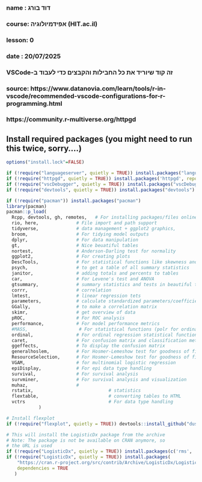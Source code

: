 ###
### name  : דוד בורג
### course: אפידמיולוגיה (HIT.ac.il)
### lesson: 0   
### date  : 20/07/2025
###  
###  VSCode-זה קוד שיוריד את כל החבילות והקבצים כדי לעבוד ב
###
### source: https://www.datanovia.com/learn/tools/r-in-vscode/recommended-vscode-configurations-for-r-programming.html
###         https://community.r-multiverse.org/httpgd


## Install required packages  (you might need to run this twice, sorry....)
```{r load-packages, include false}  
options("install.lock"=FALSE)

if (!require("languageserver", quietly = TRUE)) install.packages("languageserver")
if (!require("httpgd", quietly = TRUE)) install.packages('httpgd', repos = c('https://community.r-multiverse.org', 'https://cloud.r-project.org'))
if (!require("vscDebugger", quietly = TRUE)) install.packages("vscDebugger", repos = "https://manuelhentschel.r-universe.dev")
if (!require("devtools", quietly = TRUE)) install.packages("devtools")

if (!require("pacman")) install.packages("pacman")
library(pacman)
pacman::p_load(
  Rcpp, devtools, gh, remotes,   # For installing packages/files online (like from GitHub)
  rio, here,              # File import and path support
  tidyverse,              # data management + ggplot2 graphics,
  broom,                  # For tidying model outputs
  dplyr,                  # For data manipulation
  gt,                     # Nice beuatiful tables
  nortest,                # Anderson-Darling test for normality
  ggplot2,                # For creating plots
  DescTools,              # For statistical functions like skewness and kurtosis
  psych,                  # to get a table of all summary statistics
  janitor,                # adding totals and percents to tables
  car,                    # For Levene's test and ANOVA
  gtsummary,              # summary statistics and tests in beautiful tables
  corrr,                  # correlation
  lmtest,                 # linear regression tets
  parameters,             # calculate standardized parameters/coefficients
  GGally,                 # to make a correlation matrix
  skimr,                  # get overview of data
  pROC,                   # For ROC analysis
  performance,            # For model performance metrics
  #MASS,                   # For statistical functions (polr for ordinal regression)ordinal
  ordinal,                # For ordinal regression statistical functions
  caret,                  # For confusion matrix and classification metrics
  ggeffects,              # To display the confusion matrix
  generalhoslem,          # For Hosmer-Lemeshow test for goodness of fit
  ResourceSelection,      # For Hosmer-Lemeshow test for goodness of fit
  VGAM,                   # for multinomial logistic regression
  epiDisplay,             # For epi data type handling
  survival,               # For survival analysis
  survminer,              # For survival analysis and visualization
  muhaz,                  #
  rstatix,                            # statistics
  flextable,                          # converting tables to HTML
  vctrs                               # For data type handling
            )

# Install flexplot
if (!require("flexplot", quietly = TRUE)) devtools::install_github("dustinfife/flexplot", ref = "logistic_plots")  ;  library(flexplot)

# This will install the LogisticDx package from the archive
# Note: The package is not be available on CRAN anymore, so
# the URL is used
if (!require("LogisticDx", quietly = TRUE)) install.packages(c('rms', 'statmod', 'speedglm', 'pROC', 'aod'))
if (!require("LogisticDx", quietly = TRUE)) install.packages(
    "https://cran.r-project.org/src/contrib/Archive/LogisticDx/LogisticDx_0.3.tar.gz",
    dependencies = TRUE
   )
```
